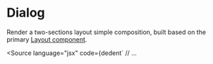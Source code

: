 
<Meta of={JsComponentsComponentsDialogStories} />

# Dialog

Render a two-sections layout simple composition, built based on the primary <a href="?path=/docs/js-packages-components-layout--default">Layout component</a>.

<Source
  language="jsx"
  code={dedent`
  // ...

  <Dialog
    primary={ <PrimaryComponent /> }
    secondary={ <SecondaryComponent /> }
    isTwoSections={ true }
  />
  `}
/>

<Story of={JsComponentsComponentsDialogStories.Readme} />

The cols number for each section depends on the viewport width. The following table shows how they are defined:

&nbsp; | Small (sm) | Medium (md) | Large (lg)
------|------|------|-----
primary | 4 | 5 | 7
secondary | 4 | 3 | 5

Finally, when the Dialog is defined as not a two-sections layout (<a href="#istwosections">isTwoSections property</a>), the secondary section won't show in Mobile (sm breakpoint).

## API

The components accepts the following properties:

### primary

*   Type: `ReactNode`, `string`.

Primary-section content.

### secondary

*   Type: `ReactNode`, `string`.
*   Optional.

Primary-section content.

### isTwoSections

*   Type: `boolean`.
*   Optional.
*   Default: `false`

It handles two sections layout:

*   Add card styles to the main wrapper when it is not a two-sections layout.
*   When it's false, the secondary section won't show in Mobile.
